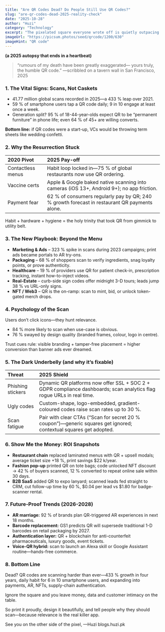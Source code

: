 ```yaml
---
title: "Are QR Codes Dead? Do People Still Use QR Codes?"
slug: "are-qr-codes-dead-2025-reality-check"
date: "2025-10-28"
author: "Huzi"
category: "Technology"
excerpt: "The pixelated square everyone wrote off is quietly outpacing Instagram growth. Here’s the data, the drama, and the dollar-sign reasons it’s still scanning strong."
imageUrl: "https://picsum.photos/seed/qrcode/1200/630"
imageHint: "QR code"
---
```


**(a 2025 autopsy that ends in a heartbeat)**

> “rumours of my death have been greatly exaggerated—
> yours truly, the humble QR code.”
> —scribbled on a tavern wall in San Francisco, 2025

### 1. The Vital Signs: Scans, Not Caskets
- 41.77 million global scans recorded in 2025—a 433 % leap over 2021.
- 59 % of smartphone users tap a QR code daily; 9 in 10 engage at least once a week.
- Generation split? 95 % of 18-44-year-olds expect QR to be “permanent furniture” in phone life; even 64 % of 45+ are willing converts.

**Bottom line:** if QR codes were a start-up, VCs would be throwing term sheets like wedding confetti.

### 2. Why the Resurrection Stuck

| 2020 Pivot | 2025 Pay-off |
| :--- | :--- |
| Contactless menus | Habit loop locked in—75 % of global restaurants now use QR ordering. |
| Vaccine certs | Apple & Google baked native scanning into cameras (iOS 13+, Android 9+); no app friction. |
| Payment fear | 62 % of consumers regularly pay by QR; 240 % growth forecast in restaurant QR payments alone. |

Habit + hardware + hygiene = the holy trinity that took QR from gimmick to utility belt.

### 3. The New Playbook: Beyond the Menu
- **Marketing & Ads** – 323 % spike in scans during 2023 campaigns; print ads became portals to AR try-ons.
- **Packaging** – 68 % of shoppers scan to verify ingredients, snag loyalty points, or prove authenticity.
- **Healthcare** – 19 % of providers use QR for patient check-in, prescription tracking, instant how-to-inject videos.
- **Real-Estate** – curb-side sign codes offer midnight 3-D tours; leads jump 38 % vs URL-only signs.
- **NFT / Web3** – QR is the on-ramp: scan to mint, bid, or unlock token-gated merch drops.

### 4. Psychology of the Scan
Users don’t click icons—they hunt relevance.
- 84 % more likely to scan when use-case is obvious.
- 76 % swayed by design quality (branded frames, colour, logo in centre).

Trust cues rule: visible branding + tamper-free placement = higher conversion than banner ads ever dreamed.

### 5. The Dark Underbelly (and why it’s fixable)

| Threat | 2025 Shield |
| :--- | :--- |
| Phishing stickers | Dynamic QR platforms now offer SSL + SOC 2 + GDPR compliance dashboards; scan analytics flag rogue URLs in real time. |
| Ugly codes | Custom-shape, logo-embedded, gradient-coloured codes raise scan rates up to 30 %. |
| Scan fatigue | Pair with clear CTAs (“Scan for secret 20 % coupon”)—generic squares get ignored; contextual squares get adopted. |

### 6. Show Me the Money: ROI Snapshots
- **Restaurant chain** replaced laminated menus with QR + upsell modals; average ticket size +18 %, print savings $22 k/year.
- **Fashion pop-up** printed QR on tote bags; code unlocked NFT discount → 42 % of buyers scanned, 12 % converted to repeat online sale within 30 days.
- **B2B SaaS** added QR to expo lanyard; scanned leads fed straight to CRM, cut follow-up time by 60 %, $0.04 per lead vs $1.80 for badge-scanner rental.

### 7. Future-Proof Trends (2026-2028)
- **AR marriage:** 92 % of brands plan QR-triggered AR experiences in next 18 months.
- **Barcode replacement:** GS1 predicts QR will supersede traditional 1-D barcodes on retail packaging by 2027.
- **Authentication layer:** QR + blockchain for anti-counterfeit pharmaceuticals, luxury goods, event tickets.
- **Voice-QR hybrid:** scan to launch an Alexa skill or Google Assistant routine—hands-free commerce.

### 8. Bottom Line
Dead? QR codes are scanning harder than ever—433 % growth in four years, daily habit for 6 in 10 smartphone users, and expanding into payments, AR, NFTs, supply-chain authentication.

Ignore the square and you leave money, data and customer intimacy on the table.

So print it proudly, design it beautifully, and tell people why they should scan—because relevance is the real killer app.

See you on the other side of the pixel,
—Huzi
blogs.huzi.pk
